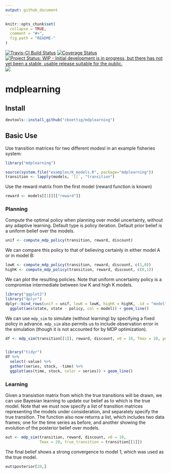 ```yaml
---
output: github_document
---
```


<!-- README.md is generated from README.Rmd. Please edit that file -->

```r
knitr::opts_chunk$set(
  collapse = TRUE,
  comment = "#>",
  fig.path = "README-"
)
```

[![Travis-CI Build Status](https://travis-ci.org/cboettig/mdplearning.svg?branch=master)](https://travis-ci.org/cboettig/mdplearning)
[![Coverage Status](https://img.shields.io/codecov/c/github/cboettig/mdplearning/master.svg)](https://codecov.io/github/cboettig/mdplearning?branch=master)
[![Project Status: WIP - Initial development is in progress, but there has not yet been a stable, usable release suitable for the public.](http://www.repostatus.org/badges/latest/wip.svg)](http://www.repostatus.org/#wip)
[![](http://www.r-pkg.org/badges/version/mdplearning)](http://www.r-pkg.org/pkg/mdplearning)


# mdplearning

## Install

```r
devtools::install_github("cboettig/mdplearning")
```

## Basic Use

Use transition matrices for two different modesl in an example fisheries system:

```r
library("mdplearning")

source(system.file("examples/K_models.R", package="mdplearning"))
transition <- lapply(models, `[[`, "transition")
```


Use the reward matrix from the first model (reward function is known)

```r
reward <- models[[1]][["reward"]]
```


### Planning

Compute the optimal policy when planning over model uncertainty, without any adaptive learning. Default type is policy iteration. Default prior belief is a uniform belief over the models.

```r
unif <- compute_mdp_policy(transition, reward, discount)
```

We can compare this policy to that of believing certainly in either model A or in model B:

```r
lowK <- compute_mdp_policy(transition, reward, discount, c(1,0))
highK <- compute_mdp_policy(transition, reward, discount, c(0,1))
```

We can plot the resulting policies. Note that uniform uncertainty policy is a compromise intermediate between low K and high K models.

```r
library("ggplot2")
library("dplyr")
dplyr::bind_rows(unif = unif, lowK = lowK, highK = highK, .id = "model") %>%
  ggplot(aes(state, state - policy, col = model)) + geom_line()
```


We can use `mdp_sim` to simulate (without learning) by specifying a fixed policy in advance. `mdp_sim` also permits us to include observation error in the simulation (though it is not accounted for by MDP optimization).


```r
df <- mdp_sim(transition[[1]], reward, discount, x0 = 10, Tmax = 20, policy = unif$policy, observation = models[[1]]$observation)


library("tidyr")
df %>% 
  select(-value) %>% 
  gather(series, stock, -time) %>% 
  ggplot(aes(time, stock, color = series)) + geom_line()
```




### Learning 

Given a transistion matrix from which the true transitions will be drawn, we can use Bayesian learning to update our belief as to which is the true model.  Note that we must now specify a list of transition matrices representing the models under consideration, and separately specify the true transition.  The function also now returns a list, which includes two data frames; one for the time series as before, and another showing the evolution of the posterior belief over models. 

```r
out <- mdp_sim(transition, reward, discount, x0 = 10, 
               Tmax = 20, true_transition = transition[[1]])

```

The final belief shows a strong convergence to model 1, which was used as the true model.

```r
out$posterior[20,]
```


